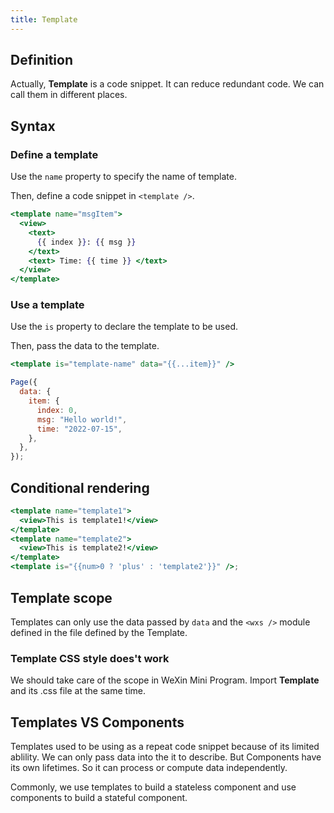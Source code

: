 ```yaml
---
title: Template
---
```



## Definition

Actually, **Template** is a code snippet. It can reduce redundant code. We can call them in different places.

## Syntax

### Define a template

Use the `name` property to specify the name of template.

Then, define a code snippet in `<template />`.

```jsx
<template name="msgItem">
  <view>
    <text>
      {{ index }}: {{ msg }}
    </text>
    <text> Time: {{ time }} </text>
  </view>
</template>
```

### Use a template

Use the `is` property to declare the template to be used.

Then, pass the data to the template.

```jsx
<template is="template-name" data="{{...item}}" />
```

```javascript
Page({
  data: {
    item: {
      index: 0,
      msg: "Hello world!",
      time: "2022-07-15",
    },
  },
});
```

## Conditional rendering

```jsx
<template name="template1">
  <view>This is template1!</view>
</template>
<template name="template2">
  <view>This is template2!</view>
</template>
<template is="{{num>0 ? 'plus' : 'template2'}}" />;
```

## Template scope

Templates can only use the data passed by `data` and the `<wxs />` module defined in the file defined by the Template.

### Template CSS style does't work

We should take care of the scope in WeXin Mini Program. Import **Template** and <TH>its .css file</TH> at the same time.

## Templates VS Components

Templates used to be using as a repeat code snippet because of its limited ablility. We can only pass data into the it to describe. But Components have its own lifetimes. So it can process or compute data independently.

Commonly, we use templates to build a <TH>stateless component</TH> and use components to build a <TH>stateful component</TH>.
